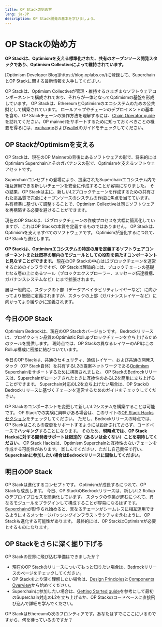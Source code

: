 ```yaml
---
title: OP Stackの始め方
lang: ja-JP
description: OP Stack開発の基本を学びましょう。
---
```



# OP Stackの始め方

**OP Stackは、Optimismを支える標準化された、共有のオープンソース開発スタックであり、Optimism Collectiveによって維持されています。**

<Callout type="info">
  [Optimism Developer Blog](https://blog.oplabs.co/)に登録して、SuperchainとOP Stackに関する最新情報を入手してください。
</Callout>

OP Stackは、Optimism Collectiveが管理・維持するさまざまなソフトウェアコンポーネントで構成されており、それらが一体となってOptimismの基盤を形成しています。
OP Stackは、EthereumとOptimismのエコシステムのための公共財として構築されています。
ロールアップやチェーンのデプロイメントの基本を含め、OP Stackチェーンの操作方法を理解するには、[Chain Operator guide](/builders/chain-operators/self-hosted)を訪れてください。OP mainnetをサポートするために知っておくべきことの概要を得るには、[exchange](/builders/cex-wallet-developers/cex-support)および[wallet](/builders/cex-wallet-developers/wallet-support)のガイドをチェックしてください。

## OP StackがOptimismを支える

OP Stackは、現在のOP Mainnetの背後にあるソフトウェアの形で、将来的にはOptimism Superchainとそのガバナンスの形で、Optimismを支えるソフトウェアセットです。

Superchainコンセプトの登場により、提案されたSuperchainエコシステム内で相互運用できる新しいチェーンを安全に作成することが容易になりました。
その結果、OP Stackは主に、新しいL2ブロックチェーンを作成するための共有された高品質で完全にオープンソースのシステムの作成に焦点を当てています。
共有標準に基づいて調整することで、Optimism Collectiveは同じソフトウェアを再構築する必要を避けることができます。

現在のOP Stackは、L2ブロックチェーンの作成プロセスを大幅に簡素化していますが、これはOP Stackの本質を定義するものではありません。
OP Stackは、Optimismを支えるすべてのソフトウェアです。
Optimismが進化するにつれて、OP Stackも進化します。

**OP Stackは、Optimismエコシステムの特定の層を定義するソフトウェアコンポーネントまたは既存の層内のモジュールとしての役割を果たすコンポーネントと見なすことができます。**
現在のOP Stackの中心はL2ブロックチェーンを運営するためのインフラですが、OP Stackは理論的には、ブロックチェーンの基礎となる層の上にあるツール（ブロックエクスプローラー、メッセージ伝達機構、ガバナンスシステムなど）にまで拡張されます。

層は一般的に、スタックの下部（データアベイラビリティレイヤーなど）に向かってより厳密に定義されますが、スタックの上部（ガバナンスレイヤーなど）に向かってより緩やかに定義されます。

## 今日のOP Stack

Optimism Bedrockは、現在のOP Stackのバージョンです。
Bedrockリリースは、プロダクション品質のOptimistic Rollupブロックチェーンを立ち上げるためのツールを提供します。
現時点では、OP Stackの異なるレイヤーのAPIはこのRollup構成に密接に結びついています。

今日のOP Stackは、共通のセキュリティ、通信レイヤー、および共通の開発スタック（OP Stack自体）を共有するL2の提案ネットワークである[Optimism Superchain](/stack/explainer)をサポートするために構築されました。
OP StackのBedrockリリースは、Superchainがローンチされたときに互換性のあるL2を簡単に立ち上げることができます。
Superchain対応のL2を立ち上げたい場合は、OP StackのBedrockリリースに基づくチェーンを運営するためのガイドをチェックしてください。

OP Stackのコンポーネントを変更して新しいL2システムを構築することは可能です。
OP Stackでの実験に興味がある場合は、このサイトの[OP Stack Hacksセクション](/builders/chain-operators/hacks/overview)をチェックしてください。
ただし、Bedrockリリースの時点では、OP Stackはこれらの変更をサポートするようには設計されておらず、コードベースで**ハッキング**することになります。
そのため、**現時点では、OP Stack Hacksに対する開発者サポートは限定的（あるいは全くない）ことを期待してください。**
OP Stack Hacksは、Optimism Superchainと互換性のないチェーンを作成する可能性があります。
楽しんでください、ただし自己責任で行い、**Superchainに参加したい場合はBedrockリリースに固執してください。**

## 明日のOP Stack

OP Stackは進化するコンセプトです。
Optimismが成長するにつれて、OP Stackも成長します。
今日、OP StackのBedrockリリースは、新しいL2 Rollupのデプロイプロセスを簡素化しています。
スタックの作業が進むにつれて、異なるモジュールをプラグインして構成することが容易になるはずです。
[Superchain](explainer)が形作られ始めると、異なるチェーンがシームレスに相互運用できるようにするメッセージパッシングインフラストラクチャを含むように、OP Stackも進化する可能性があります。
最終的には、OP StackはOptimismが必要とするものになります。

## OP Stackをさらに深く掘り下げる

OP Stackの世界に飛び込む準備はできましたか？

*   現在のOP Stackのリリースについてもっと知りたい場合は、Bedrockリリースのページをチェックしてください。
*   OP Stackをより深く理解したい場合は、[Design Principles](protocol/design-principles)と[Components Overview](components)から始めてください。
*   Superchainに参加したい場合は、[Getting Started guide](explainer)を参考にして最初のSuperchain対応のL2を立ち上げるか、OP Stackのコードベースに直接飛び込んで詳細を学んでください。

OP StackはEthereumの次のフロンティアです。あなたはすでにここにいるのですから、何を待っているのですか？
